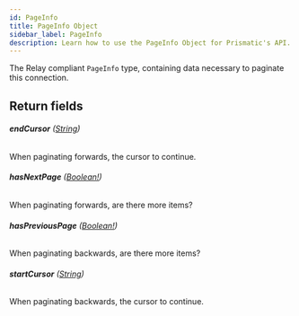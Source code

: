 ```yaml
---
id: PageInfo
title: PageInfo Object
sidebar_label: PageInfo
description: Learn how to use the PageInfo Object for Prismatic's API.
---
```


The Relay compliant `PageInfo` type, containing data necessary to paginate this connection.

## Return fields

###### <b>endCursor</b> ([String](api/schema/scalar/String.mdx))

When paginating forwards, the cursor to continue.

###### <b>hasNextPage</b> ([Boolean!](api/schema/scalar/Boolean.mdx))

When paginating forwards, are there more items?

###### <b>hasPreviousPage</b> ([Boolean!](api/schema/scalar/Boolean.mdx))

When paginating backwards, are there more items?

###### <b>startCursor</b> ([String](api/schema/scalar/String.mdx))

When paginating backwards, the cursor to continue.
